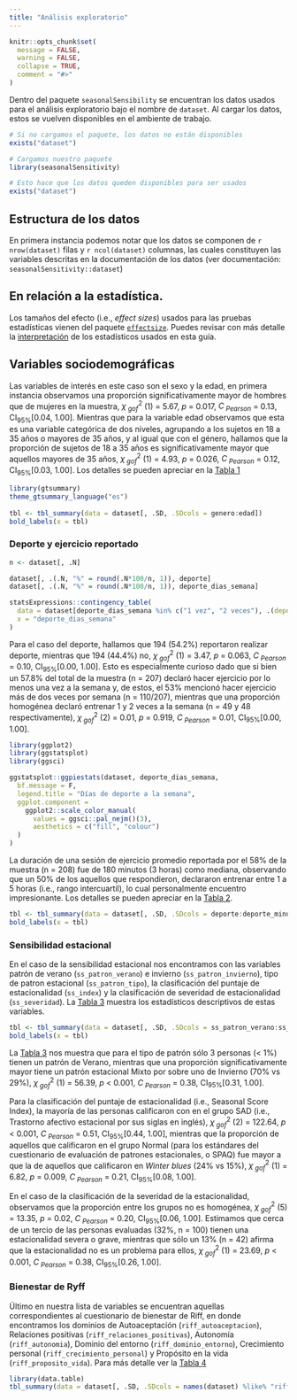 ```yaml
---
title: "Análisis exploratorio"
---
```


```r
knitr::opts_chunk$set(
  message = FALSE,
  warning = FALSE,
  collapse = TRUE,
  comment = "#>"
)
```

Dentro del paquete `seasonalSensibility` se encuentran los datos usados para el análisis exploratorio bajo el nombre de `dataset`. Al cargar los datos, estos se vuelven disponibles en el ambiente de trabajo.

```r
# Si no cargamos el paquete, los datos no están disponibles
exists("dataset")

# Cargamos nuestro paquete
library(seasonalSensitivity)

# Esto hace que los datos queden disponibles para ser usados
exists("dataset")
```

## Estructura de los datos

En primera instancia podemos notar que los datos se componen de `r nrow(dataset)` filas y `r ncol(dataset)` columnas, las cuales constituyen las variables descritas en la documentación de los datos (ver documentación: `seasonalSensitivity::dataset`)

## En relación a la estadística.

Los tamaños del efecto (i.e., *effect sizes*) usados para las pruebas estadísticas vienen del paquete [`effectsize`](https://easystats.github.io/effectsize/). Puedes revisar con más detalle la [interpretación](https://easystats.github.io/effectsize/articles/interpret.html) de los estadísticos usados en esta guía.

## Variables sociodemográficas

Las variables de interés en este caso son el sexo y la edad, en primera instancia observamos una proporción significativamente mayor de hombres que de mujeres en la muestra, $\chi^2_{~gof}$ (1) = 5.67, *p* = 0.017, $C_{~Pearson}$ = 0.13, CI~95%~[0.04, 1.00]. Mientras que para la variable edad observamos que esta es una variable categórica de dos niveles, agrupando a los sujetos en 18 a 35 años o mayores de 35 años, y al igual que con el género, hallamos que la proporción de sujetos de 18 a 35 años es significativamente mayor que aquellos mayores de 35 años, $\chi^2_{~gof}$ (1) = 4.93, *p* = 0.026, $C_{~Pearson}$ = 0.12, CI~95%~[0.03, 1.00]. Los detalles se pueden apreciar en la [Tabla 1](#tab1)

:::{#tab1}
```r
library(gtsummary)
theme_gtsummary_language("es")
  
tbl <- tbl_summary(data = dataset[, .SD, .SDcols = genero:edad])
bold_labels(x = tbl)
```
:::

### Deporte y ejercicio reportado

```r
n <- dataset[, .N]

dataset[, .(.N, "%" = round(.N*100/n, 1)), deporte]
dataset[, .(.N, "%" = round(.N*100/n, 1)), deporte_dias_semana]

statsExpressions::contingency_table(
  data = dataset[deporte_dias_semana %in% c("1 vez", "2 veces"), .(deporte_dias_semana = factor(deporte_dias_semana))], 
  x = "deporte_dias_semana"
)
```

Para el caso del deporte, hallamos que 194 (54.2%) reportaron realizar deporte, mientras que 194 (44.4%) no, $\chi^2_{~gof}$ (1) = 3.47, *p* = 0.063, $C_{~Pearson}$ = 0.10, CI~95%~[0.00, 1.00]. Esto es especialmente curioso dado que si bien un 57.8% del total de la muestra (n = 207) declaró hacer ejercicio por lo menos una vez a la semana y, de estos, el 53% mencionó hacer ejercicio más de dos veces por semana (n = 110/207), mientras que una proporción homogénea declaró entrenar 1 y 2 veces a la semana (n = 49 y 48 respectivamente), $\chi^2_{~gof}$ (2) = 0.01, *p* = 0.919, $C_{~Pearson}$ = 0.01, CI~95%~[0.00, 1.00].

```r
library(ggplot2)
library(ggstatsplot)
library(ggsci)

ggstatsplot::ggpiestats(dataset, deporte_dias_semana,
  bf.message = F,
  legend.title = "Días de deporte a la semana",
  ggplot.component =
    ggplot2::scale_color_manual(
      values = ggsci::pal_nejm()(3),
      aesthetics = c("fill", "colour")
  )
)
```

La duración de una sesión de ejercicio promedio reportada por el 58% de la muestra (n = 208) fue de 180 minutos (3 horas) como mediana, observando que un 50% de los aquellos que respondieron, declararon entrenar entre 1 a 5 horas (i.e., rango intercuartil), lo cual personalmente encuentro impresionante. Los detalles se pueden apreciar en la [Tabla 2](#tab2).

:::{#tab2}
```r
tbl <- tbl_summary(data = dataset[, .SD, .SDcols = deporte:deporte_minutos_sesion])
bold_labels(x = tbl)
```
:::

### Sensibilidad estacional

En el caso de la sensibilidad estacional nos encontramos con las variables patrón de verano (`ss_patron_verano`) e invierno (`ss_patron_invierno`), tipo de patron estacional (`ss_patron_tipo`), la clasificación del puntaje de estacionalidad (`ss_index`) y la clasificación de severidad de estacionalidad (`ss_severidad`). La [Tabla 3](#tab3) muestra los estadísticos descriptivos de estas variables.

:::{#tab3}
```r
tbl <- tbl_summary(data = dataset[, .SD, .SDcols = ss_patron_verano:ss_severidad])
bold_labels(x = tbl)
```
:::

La [Tabla 3](#tab3) nos muestra que para el tipo de patrón sólo 3 personas (< 1%) tienen un patrón de Verano, mientras que una proporción significativamente mayor tiene un patrón estacional Mixto por sobre uno de Invierno (70% vs 29%), $\chi^2_{~gof}$ (1) = 56.39, *p* < 0.001, $C_{~Pearson}$ = 0.38, CI~95%~[0.31, 1.00].

Para la clasificación del puntaje de estacionalidad (i.e., Seasonal Score Index), la mayoría de las personas calificaron con en el grupo SAD (i.e., Trastorno afectivo estacional por sus siglas en inglés), $\chi^2_{~gof}$ (2) = 122.64, *p* < 0.001, $C_{~Pearson}$ = 0.51, CI~95%~[0.44, 1.00], mientras que la proporción de aquellos que calificaron en el grupo Normal (para los estándares del cuestionario de evaluación de patrones estacionales, o SPAQ) fue mayor a que la de aquellos que calificaron en *Winter blues* (24% vs 15%), $\chi^2_{~gof}$ (1) = 6.82, *p* = 0.009, $C_{~Pearson}$ = 0.21, CI~95%~[0.08, 1.00].

En el caso de la clasificación de la severidad de la estacionalidad, observamos que la proporción entre los grupos no es homogénea, $\chi^2_{~gof}$ (5) = 13.35, *p* = 0.02, $C_{~Pearson}$ = 0.20, CI~95%~[0.06, 1.00]. Estimamos que cerca de un tercio de las personas evaluadas (32%, n = 100) tienen una estacionalidad severa o grave, mientras que sólo un 13% (n = 42) afirma que la estacionalidad no es un problema para ellos, $\chi^2_{~gof}$ (1) = 23.69, *p* < 0.001, $C_{~Pearson}$ = 0.38, CI~95%~[0.26, 1.00].

### Bienestar de Ryff

Último en nuestra lista de variables se encuentran aquellas correspondientes al cuestionario de bienestar de Riff, en donde encontramos los dominios de Autoaceptación (`riff_autoaceptacion`), Relaciones positivas (`riff_relaciones_positivas`), Autonomía (`riff_autonomia`), Dominio del entorno (`riff_dominio_entorno`), Crecimiento personal (`riff_crecimiento_personal`) y Propósito en la vida (`riff_proposito_vida`). Para más detalle ver la [Tabla 4](#tab4)

:::{#tab4}
```r
library(data.table)
tbl_summary(data = dataset[, .SD, .SDcols = names(dataset) %like% "riff"])
```
:::
